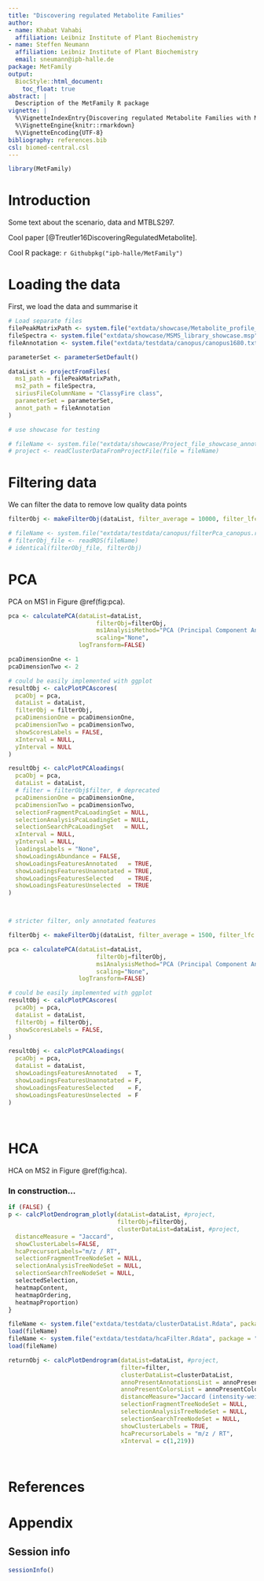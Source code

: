 ```yaml
---
title: "Discovering regulated Metabolite Families"
author:
- name: Khabat Vahabi
  affiliation: Leibniz Institute of Plant Biochemistry
- name: Steffen Neumann
  affiliation: Leibniz Institute of Plant Biochemistry
  email: sneumann@ipb-halle.de
package: MetFamily
output:
  BiocStyle::html_document:
    toc_float: true
abstract: |
  Description of the MetFamily R package
vignette: |
  %\VignetteIndexEntry{Discovering regulated Metabolite Families with MetFamily}
  %\VignetteEngine{knitr::rmarkdown}
  %\VignetteEncoding{UTF-8}
bibliography: references.bib
csl: biomed-central.csl
---
```


```r
library(MetFamily)
```

# Introduction

Some text about the scenario, data and MTBLS297.

Cool paper [@Treutler16DiscoveringRegulatedMetabolite].
 
Cool R package: `r Githubpkg("ipb-halle/MetFamily")`



# Loading the data

First, we load the data and summarise it

```r

# Load separate files
filePeakMatrixPath <- system.file("extdata/showcase/Metabolite_profile_showcase.txt", package = "MetFamily")
fileSpectra <- system.file("extdata/showcase/MSMS_library_showcase.msp", package = "MetFamily")
fileAnnotation <- system.file("extdata/testdata/canopus/canopus1680.txt", package = "MetFamily")

parameterSet <- parameterSetDefault()

dataList <- projectFromFiles(
  ms1_path = filePeakMatrixPath, 
  ms2_path = fileSpectra, 
  siriusFileColumnName = "ClassyFire class",
  parameterSet = parameterSet,
  annot_path = fileAnnotation
)

```


```r

# use showcase for testing

# fileName <- system.file("extdata/showcase/Project_file_showcase_annotated.csv.gz", package = "MetFamily")
# project <- readClusterDataFromProjectFile(file = fileName)


```


# Filtering data

We can filter the data to remove low quality data points

```r

filterObj <- makeFilterObj(dataList, filter_average = 10000, filter_lfc = 2)

# fileName <- system.file("extdata/testdata/canopus/filterPca_canopus.rds", package = "MetFamily")
# filterObj_file <- readRDS(fileName)
# identical(filterObj_file, filterObj)


```


# PCA

PCA on MS1 in Figure \@ref(fig:pca). 

```r

pca <- calculatePCA(dataList=dataList,
                         filterObj=filterObj, 
                         ms1AnalysisMethod="PCA (Principal Component Analysis)", 
                         scaling="None", 
                    logTransform=FALSE)

pcaDimensionOne <- 1
pcaDimensionTwo <- 2

# could be easily implemented with ggplot
resultObj <- calcPlotPCAscores(
  pcaObj = pca, 
  dataList = dataList,
  filterObj = filterObj,
  pcaDimensionOne = pcaDimensionOne, 
  pcaDimensionTwo = pcaDimensionTwo, 
  showScoresLabels = FALSE, 
  xInterval = NULL, 
  yInterval = NULL
)

resultObj <- calcPlotPCAloadings(
  pcaObj = pca,
  dataList = dataList,
  # filter = filterObj$filter, # deprecated
  pcaDimensionOne = pcaDimensionOne,
  pcaDimensionTwo = pcaDimensionTwo,
  selectionFragmentPcaLoadingSet = NULL,
  selectionAnalysisPcaLoadingSet = NULL,
  selectionSearchPcaLoadingSet   = NULL,
  xInterval = NULL,
  yInterval = NULL,
  loadingsLabels = "None",
  showLoadingsAbundance = FALSE,
  showLoadingsFeaturesAnnotated   = TRUE,
  showLoadingsFeaturesUnannotated = TRUE,
  showLoadingsFeaturesSelected    = TRUE,
  showLoadingsFeaturesUnselected  = TRUE
)



# stricter filter, only annotated features

filterObj <- makeFilterObj(dataList, filter_average = 1500, filter_lfc = 0)

pca <- calculatePCA(dataList=dataList,
                         filterObj=filterObj, 
                         ms1AnalysisMethod="PCA (Principal Component Analysis)", 
                         scaling="None", 
                    logTransform=FALSE)

# could be easily implemented with ggplot
resultObj <- calcPlotPCAscores(
  pcaObj = pca, 
  dataList = dataList,
  filterObj = filterObj,
  showScoresLabels = FALSE, 
)

resultObj <- calcPlotPCAloadings(
  pcaObj = pca,
  dataList = dataList,
  showLoadingsFeaturesAnnotated   = T,
  showLoadingsFeaturesUnannotated = F,
  showLoadingsFeaturesSelected    = F,
  showLoadingsFeaturesUnselected  = F
)
    
    
```

# HCA

HCA on MS2 in Figure \@ref(fig:hca). 

### In construction...

```r

if (FALSE) {
p <- calcPlotDendrogram_plotly(dataList=dataList, #project, 
                               filterObj=filterObj, 
                               clusterDataList=dataList, #project, 
  distanceMeasure = "Jaccard", 
  showClusterLabels=FALSE, 
  hcaPrecursorLabels="m/z / RT", 
  selectionFragmentTreeNodeSet = NULL, 
  selectionAnalysisTreeNodeSet = NULL, 
  selectionSearchTreeNodeSet = NULL, 
  selectedSelection, 
  heatmapContent, 
  heatmapOrdering, 
  heatmapProportion)
}

fileName <- system.file("extdata/testdata/clusterDataList.Rdata", package = "MetFamily")
load(fileName) 
fileName <- system.file("extdata/testdata/hcaFilter.Rdata", package = "MetFamily")
load(fileName) 

returnObj <- calcPlotDendrogram(dataList=dataList, #project, 
                                filter=filter, 
                                clusterDataList=clusterDataList, 
                                annoPresentAnnotationsList = annoPresentAnnotationsList ,
                                annoPresentColorsList = annoPresentColorsList,
                                distanceMeasure="Jaccard (intensity-weighted)", 
                                selectionFragmentTreeNodeSet = NULL, 
                                selectionAnalysisTreeNodeSet = NULL, 
                                selectionSearchTreeNodeSet = NULL, 
                                showClusterLabels = TRUE, 
                                hcaPrecursorLabels = "m/z / RT", 
                                xInterval = c(1,219))

  
```

# References {.unnumbered}

<div id="refs"></div>

# Appendix {.unnumbered}

## Session info

```r
sessionInfo()
```

